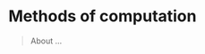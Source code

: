 # Methods of computation {#methods-of-computation}

> About ...

::: {.todo latex=""}
<!-- TO-DO -->
:::
